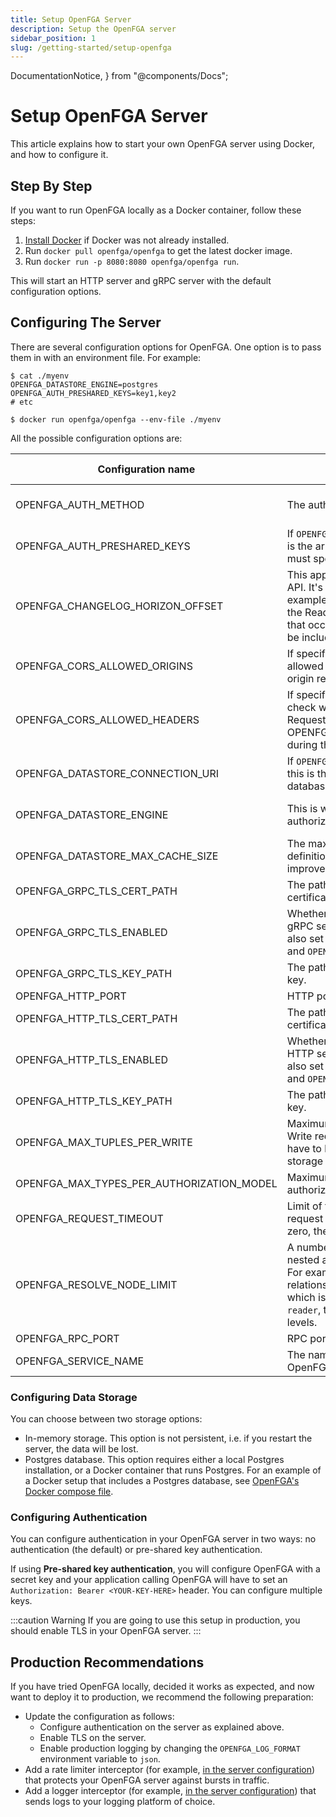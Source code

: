 ```yaml
---
title: Setup OpenFGA Server
description: Setup the OpenFGA server
sidebar_position: 1
slug: /getting-started/setup-openfga
---
```


  DocumentationNotice,
} from "@components/Docs";

# Setup OpenFGA Server

<DocumentationNotice />

This article explains how to start your own OpenFGA server using Docker, and how to configure it.

## Step By Step

If you want to run OpenFGA locally as a Docker container, follow these steps:

1. [Install Docker](https://docs.docker.com/get-docker/) if Docker was not already installed.
2. Run `docker pull openfga/openfga` to get the latest docker image.
3. Run `docker run -p 8080:8080 openfga/openfga run`.

This will start an HTTP server and gRPC server with the default configuration options.

## Configuring The Server

There are several configuration options for OpenFGA. One option is to pass them in with an environment file. For example:

```
$ cat ./myenv
OPENFGA_DATASTORE_ENGINE=postgres
OPENFGA_AUTH_PRESHARED_KEYS=key1,key2
# etc

$ docker run openfga/openfga --env-file ./myenv
```

All the possible configuration options are:

| Configuration name                        | Description                                                                                                                                                                                                                                      | Required | Type                     | Default value | Example                                            |
|-------------------------------------------|--------------------------------------------------------------------------------------------------------------------------------------------------------------------------------------------------------------------------------------------------|----------|--------------------------|---------------|----------------------------------------------------|
| OPENFGA_AUTH_METHOD                       | The authentication method chosen.                                                                                                                                                                                                                | No       | enum: [none, preshared]  | none          |                                                    |
| OPENFGA_AUTH_PRESHARED_KEYS               | If `OPENFGA_AUTH_METHOD=preshared`, this is the array of accepted keys. You must specify at least one.                                                                                                                                           | No       | array of string          |               | `key1,key2`                                        |
| OPENFGA_CHANGELOG_HORIZON_OFFSET          | This applies only to the ReadChanges API. It's a duration in minutes. For example, if set to 1 minute, if you call the ReadChanges API, the changes that occurred in the last minute will not be included in the response.                       | No       | number                   | 0             |                                                    |
| OPENFGA_CORS_ALLOWED_ORIGINS              | If specified, the HTTP server will only allowed specific origins for cross origin resource sharing.                                                                                                                                              | No       | array of string          | *             | `http://localhost,http://api.openfga.example`      |
| OPENFGA_CORS_ALLOWED_HEADERS              | If specified, the HTTP server will check whether the Access-Control-Request-Headers is a member of the OPENFGA_CORS_ALLOWED_HEADERS during the pre-flight check.                                                                                 | No       | array of string          | *             | `Origin,Accept,Content-Type,X-Requested-With`      |
| OPENFGA_DATASTORE_CONNECTION_URI          | If `OPENFGA_DATASTORE_ENGINE=postgres`, this is the connection URI to the database.                                                                                                                                                              | No       | string                   |               | `postgres://user:password@localhost:5432/database` |
| OPENFGA_DATASTORE_ENGINE                  | This is where your data (tuples, authorization models, etc.) will live.                                                                                                                                                                          | No       | enum: [memory, postgres] | memory        |                                                    |
| OPENFGA_DATASTORE_MAX_CACHE_SIZE          | The maximum number of type definitions to store in a cache. This improves the latency of some APIs.                                                                                                                                              | No       | number                   | 100000        |                                                    |
| OPENFGA_GRPC_TLS_CERT_PATH                | The path to the gRPC server certificate.                                                                                                                                                                                                         | No       | string                   |               | `./certs/grpc_server.pem`                          |
| OPENFGA_GRPC_TLS_ENABLED                  | Whether or not to enable TLS for the gRPC server. If `true` then you must also set `OPENFGA_GRPC_TLS_CERT_PATH` and `OPENFGA_GRPC_TLS_KEY_PATH`.                                                                                                 | Yes      | boolean                  | false         | false                                              |
| OPENFGA_GRPC_TLS_KEY_PATH                 | The path to the gRPC server private key.                                                                                                                                                                                                         | No       | string                   |               | `./certs/grpc_server_key.pem`                      |
| OPENFGA_HTTP_PORT                         | HTTP port where OpenFGA will run.                                                                                                                                                                                                                | No       | number                   | 8080          |                                                    |
| OPENFGA_HTTP_TLS_CERT_PATH                | The path to the HTTP server certificate.                                                                                                                                                                                                         | No       | string                   |               | `./certs/http_server.pem`                          |
| OPENFGA_HTTP_TLS_ENABLED                  | Whether or not to enable TLS for the HTTP server. If `true` then you must also set `OPENFGA_HTTP_TLS_CERT_PATH` and `OPENFGA_HTTP_TLS_KEY_PATH`.                                                                                                 | Yes      | boolean                  | false         | false                                              |
| OPENFGA_HTTP_TLS_KEY_PATH                 | The path to the HTTP server private key.                                                                                                                                                                                                         | No       | string                   |               | `./certs/http_server_key.pem`                      |
| OPENFGA_MAX_TUPLES_PER_WRITE              | Maximum number of tuples that a Write request can accept. This may have to be set depending on your storage choice.                                                                                                                              | No       | number                   | 100           |                                                    |
| OPENFGA_MAX_TYPES_PER_AUTHORIZATION_MODEL | Maximum number of types that an authorization model can have.                                                                                                                                                                                    | No       | number                   | 100           |                                                    |
| OPENFGA_REQUEST_TIMEOUT                   | Limit of time, in seconds, that a request can take before it times out. If zero, there is no timeout.                                                                                                                                            | No       | string                   | 0s            |                                                    |
| OPENFGA_RESOLVE_NODE_LIMIT                | A number that indicates how deeply nested an authorization model can be. For example, if a type `document` has relations `reader` and `writer`, the latter which is defined as `define writer as reader`, this authorization model has 2 levels. | No       | number                   | 25            |                                                    |
| OPENFGA_RPC_PORT                          | RPC port where OpenFGA will run.                                                                                                                                                                                                                 | No       | number                   | 8081          |                                                    |
| OPENFGA_SERVICE_NAME                      | The name you want to give to your OpenFGA server.                                                                                                                                                                                                | No       | string                   | openfga       |                                                    |

### Configuring Data Storage

You can choose between two storage options:

- In-memory storage. This option is not persistent, i.e. if you restart the server, the data will be lost.
- Postgres database. This option requires either a local Postgres installation, or a Docker container that runs Postgres. For an example of a Docker setup that includes a Postgres database, see [OpenFGA's Docker compose file](https://github.com/openfga/openfga/blob/main/docker-compose.yaml).

### Configuring Authentication

You can configure authentication in your OpenFGA server in two ways: no authentication (the default) or pre-shared key authentication.

If using **Pre-shared key authentication**, you will configure OpenFGA with a secret key and your application calling OpenFGA will have to set an `Authorization: Bearer <YOUR-KEY-HERE>` header. You can configure multiple keys.

:::caution Warning
If you are going to use this setup in production, you should enable TLS in your OpenFGA server.
:::

## Production Recommendations

If you have tried OpenFGA locally, decided it works as expected, and now want to deploy it to production, we recommend the following preparation:

- Update the configuration as follows:
  - Configure authentication on the server as explained above.
  - Enable TLS on the server.
  - Enable production logging by changing the `OPENFGA_LOG_FORMAT` environment variable to `json`.
- Add a rate limiter interceptor (for example, [in the server configuration](https://pkg.go.dev/github.com/openfga/openfga/server#Config)) that protects your OpenFGA server against bursts in traffic.
- Add a logger interceptor (for example, [in the server configuration](https://pkg.go.dev/github.com/openfga/openfga/server#Config)) that sends logs to your logging platform of choice.
